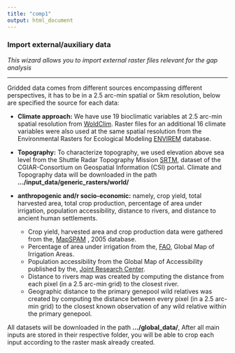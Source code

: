 ```yaml
---
title: "comp1"
output: html_document
---
```


### **Import external/auxiliary data**

*This wizard allows you to import external raster files relevant for the gap analysis*

***

Gridded data comes from different sources encompassing different perspectives, it has to be in a 2.5 arc-min spatial or 5km resolution, below are specified the source for each data:

* __Climate approach:__ We have use 19 bioclimatic variables at 2.5 arc-min spatial resolution from [WoldClim]("http://www.worldclim.org"). Raster files for an additional 16 climate variables were also used at the same spatial resolution from the Environmental Rasters for Ecological Modeling [ENVIREM]( "https://envirem.github.io") database. 
* __Topography:__ To characterize topography, we used elevation above sea level from the Shuttle Radar Topography Mission [SRTM]("http://srtm.csi.cgiar.org"), dataset of the CGIAR-Consortium on Geospatial Information (CSI) portal.
                    Climate and Topography data will be downloaded in the path  **.../input\_data/generic\_rasters/world/**
* __anthropogenic and/r socio-economic:__ namely, crop yield, total harvested area, total crop production, percentage of area under irrigation, population accessibility, distance to rivers, and distance to ancient human settlements.

	+ Crop yield, harvested area and crop production data were gathered from the, [MapSPAM]("http://mapspam.info/about/") , 2005 database.
	+ Percentage of area under irrigation from the, [FAO]("http://www.fao.org/land-water/outreach/graphs-and-maps/details/en/c/237286/"), Global Map of Irrigation Areas.
	+ Population accessibility from the Global Map of Accessibility published by the, [Joint Research Center]("https://forobs.jrc.ec.europa.eu/products/gam/").
	+ Distance to rivers map was created by computing the distance from each pixel (in a 2.5 arc-min grid) to the closest river.
	+ Geographic distance to the primary genepool wild relatives was created by computing the distance between every pixel (in a 2.5 arc-min grid) to the closest known observation of any wild relative 
	 within the primary genepool.

All datasets will be downloaded in the path **.../global\_data/**, After all main inputs are stored in their respective folder, you will be able to crop each input according to  the raster mask already created.

